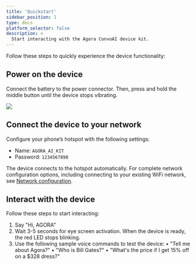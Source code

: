 ```yaml
---
title: 'Quickstart'
sidebar_position: 1
type: docs
platform_selector: false
description: >
  Start interacting with the Agora ConvoAI device kit.
---
```


Follow these steps to quickly experience the device functionality:

## Power on the device

Connect the battery to the power connector. Then, press and hold the middle button until the device stops vibrating.

![](\images\convo-ai-device-kit\power_on.png)

## Connect the device to your network

Configure your phone’s hotspot with the following settings:

- Name: `AGORA_AI_KIT`
- Password: `1234567890`

The device connects to the hotspot automatically. For complete network configuration options, including connecting to your existing WiFi network, see [Network configuration](../basics/#network-configuration).

## Interact with the device

Follow these steps to start interacting:

1. Say "Hi, AGORA"
1. Wait 3-5 seconds for eye screen activation. When the device is ready, the red LED stops blinking.
1. Use the following sample voice commands to test the device:
    • "Tell me about Agora?"
    • "Who is Bill Gates?"
    • "What's the price if I get 15% off on a $328 dress?"
